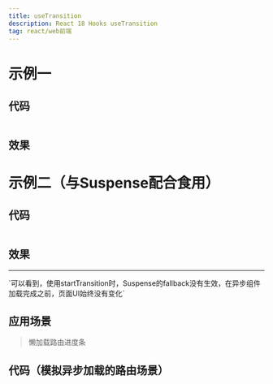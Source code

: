 ```yaml
---
title: useTransition
description: React 18 Hooks useTransition
tag: react/web前端
---
```



# 示例一

## 代码

```tsx file=src/example/use-transition/slow-list.tsx
```

## 效果

<UseTransitionList />


# 示例二（与Suspense配合食用）

## 代码

```tsx file=src/example/use-transition/suspense.tsx
```

## 效果

<SuspenseExample />

<hr/>
`可以看到，使用startTransition时，Suspense的fallback没有生效，在异步组件加载完成之前，页面UI始终没有变化`

## 应用场景

> 懒加载路由进度条


<LazyProgress />

## 代码（模拟异步加载的路由场景）

```tsx file=src/example/use-transition/lazy-progress.tsx
```
